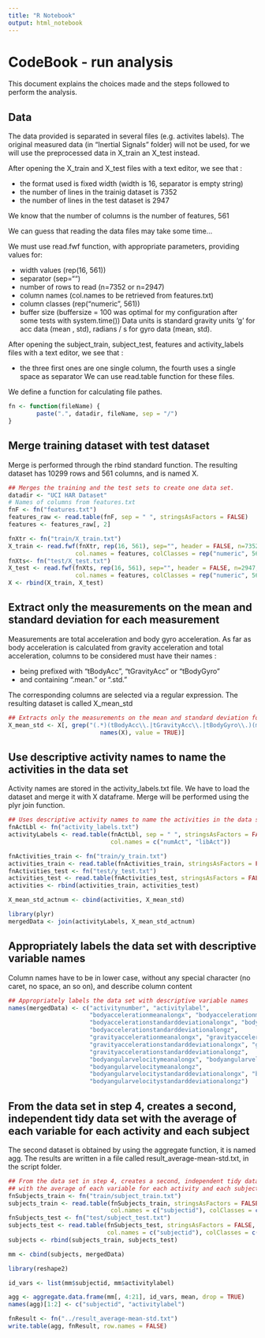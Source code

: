 ```yaml
---
title: "R Notebook"
output: html_notebook
---
```



# CodeBook - run analysis
This document explains the choices made and the steps followed to perform the analysis.

## Data
The data provided is separated in several files (e.g. activites labels).
The original measured data (in "Inertial Signals" folder) will not be used, for we will use the preprocessed data in X_train an X_test instead.

After opening the X_train and X_test files with a text editor, we see that :

- the format used is fixed width (width is 16, separator is empty string)
- the number of lines in the trainig dataset is 7352
- the number of lines in the test dataset is 2947

We know that the number of columns is the number of features, 561

We can guess that reading the data files may take some time...

We must use read.fwf function, with appropriate parameters, providing values for:

- width values (rep(16, 561))
- separator (sep="")
- number of rows to read (n=7352 or n=2947)
- column names (col.names to be retrieved from features.txt)
- column classes (rep("numeric", 561))
- buffer size (buffersize = 100 was optimal for my configuration after some tests with system.time())
Data units is standard gravity units 'g' for acc data (mean , std), radians / s for gyro data (mean, std).

After opening the subject_train, subject_test, features and activity_labels files with a text editor, we see that :

- the three first ones are one single column, the fourth uses a single space as separator
We can use read.table function for these files.

We define a function for calculating file pathes.
```r
fn <- function(fileName) {
        paste(".", datadir, fileName, sep = "/")
}
```

## Merge training dataset with test dataset
Merge is performed through the rbind standard function.
The resulting dataset has 10299 rows and 561 columns, and is named X.
```r
## Merges the training and the test sets to create one data set.
datadir <- "UCI HAR Dataset"
# Names of columns from features.txt
fnF <- fn("features.txt")
features_raw <- read.table(fnF, sep = " ", stringsAsFactors = FALSE)
features <- features_raw[, 2]

fnXtr <- fn("train/X_train.txt")
X_train <- read.fwf(fnXtr, rep(16, 561), sep="", header = FALSE, n=7352, row.names = NULL,
                   col.names = features, colClasses = rep("numeric", 561), buffersize = 100)
fnXts<- fn("test/X_test.txt")
X_test <- read.fwf(fnXts, rep(16, 561), sep="", header = FALSE, n=2947, row.names = NULL,
                   col.names = features, colClasses = rep("numeric", 561), buffersize = 100)
X <- rbind(X_train, X_test)
```


## Extract only the measurements on the mean and standard deviation for each measurement
Measurements are total acceleration and body gyro acceleration.
As far as body acceleration is calculated from gravity acceleration and total acceleration, columns to be considered must have their names :

- being prefixed with "tBodyAcc", "tGravityAcc" or "tBodyGyro"
- and containing ".mean." or ".std."

The corresponding columns are selected via a regular expression. The resulting dataset is called X_mean_std
```r
## Extracts only the measurements on the mean and standard deviation for each measurement
X_mean_std <- X[, grep("(.*)(tBodyAcc\\.|tGravityAcc\\.|tBodyGyro\\.)(mean|std)(.*)",
                          names(X), value = TRUE)]
```


## Use descriptive activity names to name the activities in the data set
Activity names are stored in the activity_labels.txt file.
We have to load the dataset and merge it with X dataframe.
Merge will be performed using the plyr join function.
```r
## Uses descriptive activity names to name the activities in the data set
fnActLbl <- fn("activity_labels.txt")
activityLabels <- read.table(fnActLbl, sep = " ", stringsAsFactors = FALSE,
                             col.names = c("numAct", "libAct"))

fnActivities_train <- fn("train/y_train.txt")
activities_train <- read.table(fnActivities_train, stringsAsFactors = FALSE, col.names = c("numAct"))
fnActivities_test <- fn("test/y_test.txt")
activities_test <- read.table(fnActivities_test, stringsAsFactors = FALSE, col.names = c("numAct"))
activities <- rbind(activities_train, activities_test)

X_mean_std_actnum <- cbind(activities, X_mean_std)

library(plyr)
mergedData <- join(activityLabels, X_mean_std_actnum)
```

## Appropriately labels the data set with descriptive variable names
Column names have to be in lower case, without any special character (no caret, no space, an so on), and describe column content
```r
## Appropriately labels the data set with descriptive variable names
names(mergedData) <- c("activitynumber", "activitylabel",
                       "bodyaccelerationmeanalongx", "bodyaccelerationmeanalongy", "bodyaccelerationmeanalongz",
                       "bodyaccelerationstandarddeviationalongx", "bodyaccelerationstandarddeviationalongy",
                       "bodyaccelerationstandarddeviationalongz",
                       "gravityaccelerationmeanalongx", "gravityaccelerationmeanalongy", "gravityaccelerationmeanalongz",
                       "gravityaccelerationstandarddeviationalongx", "gravityaccelerationstandarddeviationalongy",
                       "gravityaccelerationstandarddeviationalongz",
                       "bodyangularvelocitymeanalongx", "bodyangularvelocitymeanalongy",
                       "bodyangularvelocitymeanalongz",
                       "bodyangularvelocitystandarddeviationalongx", "bodyangularvelocitystandarddeviationalongy",
                       "bodyangularvelocitystandarddeviationalongz")
```


## From the data set in step 4, creates a second, independent tidy data set with the average of each variable for each activity and each subject
The second dataset is obtained by using the aggregate function, it is named agg.
The results are written in a file called result_average-mean-std.txt, in the script folder.
```r
## From the data set in step 4, creates a second, independent tidy data set
## with the average of each variable for each activity and each subject
fnSubjects_train <- fn("train/subject_train.txt")
subjects_train <- read.table(fnSubjects_train, stringsAsFactors = FALSE,
                             col.names = c("subjectid"), colClasses = c("integer"))
fnSubjects_test <- fn("test/subject_test.txt")
subjects_test <- read.table(fnSubjects_test, stringsAsFactors = FALSE,
                            col.names = c("subjectid"), colClasses = c("integer"))
subjects <- rbind(subjects_train, subjects_test)

mm <- cbind(subjects, mergedData)

library(reshape2)

id_vars <- list(mm$subjectid, mm$activitylabel)

agg <- aggregate.data.frame(mm[, 4:21], id_vars, mean, drop = TRUE)
names(agg)[1:2] <- c("subjectid", "activitylabel")

fnResult <- fn("../result_average-mean-std.txt")
write.table(agg, fnResult, row.names = FALSE)
```


